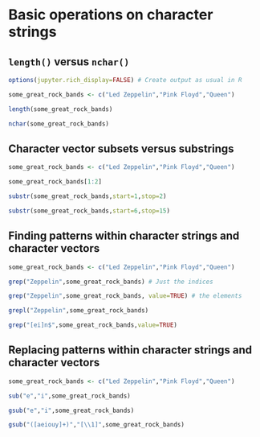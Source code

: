 # Basic operations on character strings

## `length()` versus `nchar()`

```r
options(jupyter.rich_display=FALSE) # Create output as usual in R
```

```r
some_great_rock_bands <- c("Led Zeppelin","Pink Floyd","Queen")
```

```r
length(some_great_rock_bands)
```

```r
nchar(some_great_rock_bands)
```

## Character vector subsets versus substrings

```r
some_great_rock_bands <- c("Led Zeppelin","Pink Floyd","Queen")
```

```r
some_great_rock_bands[1:2]
```

```r
substr(some_great_rock_bands,start=1,stop=2)
```

```r
substr(some_great_rock_bands,start=6,stop=15)
```

## Finding patterns within character strings and character vectors

```r
some_great_rock_bands <- c("Led Zeppelin","Pink Floyd","Queen")
```

```r
grep("Zeppelin",some_great_rock_bands) # Just the indices
```

```r
grep("Zeppelin",some_great_rock_bands, value=TRUE) # the elements
```

```r
grepl("Zeppelin",some_great_rock_bands)
```

```r
grep("[ei]n$",some_great_rock_bands,value=TRUE)
```


## Replacing patterns within character strings and character vectors

```r
some_great_rock_bands <- c("Led Zeppelin","Pink Floyd","Queen")
```

```r
sub("e","i",some_great_rock_bands)
```

```r
gsub("e","i",some_great_rock_bands)
```

```r
gsub("([aeiouy]+)","[\\1]",some_great_rock_bands)
```
